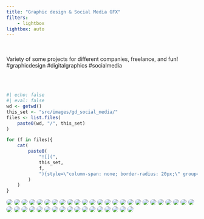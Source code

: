 ```yaml
---
title: "Graphic design & Social Media GFX"
filters:
    - lightbox
lightbox: auto
---
```


<br/><br/>
Variety of some projects for different companies, freelance, and fun! #graphicdesign #digitalgraphics #socialmedia

<br/><br/>

::: gallery

::: column-page

```r
#| echo: false
#| eval: false
wd <- getwd()
this_set <- "src/images/gd_social_media/"
files <- list.files(
    paste0(wd, "/", this_set)
)

for (f in files){
    cat(
        paste0(
            "![](",
            this_set,
            f,
            "){style=\"column-span: none; border-radius: 20px;\" group=\"my-gallery\"}\n"
        )
    )
}
```

![](src/images/gd_social_media/InnerPower.jpg){style="column-span: none; border-radius: 20px;" group="my-gallery"}
![](src/images/gd_social_media/FreeYogaMat.jpg){style="column-span: none; border-radius: 20px;" group="my-gallery"}
![](src/images/gd_social_media/PublicLibrary_GFX.jpg){style="column-span: none; border-radius: 20px;" group="my-gallery"}
![](src/images/gd_social_media/3ag_generic_manufacturing.jpg){style="column-span: none; border-radius: 20px;" group="my-gallery"}
![](src/images/gd_social_media/audreyhepburn_birthdaygraphic_1920x1080.jpg){style="column-span: none; border-radius: 20px;" group="my-gallery"}
![](src/images/gd_social_media/brocolli.jpg){style="column-span: none; border-radius: 20px;" group="my-gallery"}
![](src/images/gd_social_media/btb_socialtest_theincident_01-copy.jpg){style="column-span: none; border-radius: 20px;" group="my-gallery"}
![](src/images/gd_social_media/btb_socialtest_theincident_suns109.jpg){style="column-span: none; border-radius: 20px;" group="my-gallery"}
![](src/images/gd_social_media/castomersreviewfacebook.jpg){style="column-span: none; border-radius: 20px;" group="my-gallery"}
![](src/images/gd_social_media/chinesetea.jpg){style="column-span: none; border-radius: 20px;" group="my-gallery"}
![](src/images/gd_social_media/clustersandclouds.jpg){style="column-span: none; border-radius: 20px;" group="my-gallery"}
![](src/images/gd_social_media/dataseries_video1.png){style="column-span: none; border-radius: 20px;" group="my-gallery"}
![](src/images/gd_social_media/fresherthanfreshcarrot.jpg){style="column-span: none; border-radius: 20px;" group="my-gallery"}
![](src/images/gd_social_media/fresherthanfreshlemon.jpg){style="column-span: none; border-radius: 20px;" group="my-gallery"}
![](src/images/gd_social_media/fresherthanfreshpineapple.jpg){style="column-span: none; border-radius: 20px;" group="my-gallery"}
![](src/images/gd_social_media/gfxfacebook.jpg){style="column-span: none; border-radius: 20px;" group="my-gallery"}
![](src/images/gd_social_media/headphones_1.jpg){style="column-span: none; border-radius: 20px;" group="my-gallery"}
![](src/images/gd_social_media/headphones_2.jpg){style="column-span: none; border-radius: 20px;" group="my-gallery"}
![](src/images/gd_social_media/headphones_3.jpg){style="column-span: none; border-radius: 20px;" group="my-gallery"}
![](src/images/gd_social_media/headphones_4.jpg){style="column-span: none; border-radius: 20px;" group="my-gallery"}
![](src/images/gd_social_media/insta_story_bcd_ghostbusters_35anniversary_1080x1920.jpg){style="column-span: none; border-radius: 20px;" group="my-gallery"}
![](src/images/gd_social_media/mimikwhitecloudstocloudcropslide.jpg){style="column-span: none; border-radius: 20px;" group="my-gallery"}
![](src/images/gd_social_media/navigating-the-next-frontier-in-supervisory-control.jpg){style="column-span: none; border-radius: 20px;" group="my-gallery"}
![](src/images/gd_social_media/newsletter_aut_carriefisher_crs_harrisonford_v3.jpg){style="column-span: none; border-radius: 20px;" group="my-gallery"}
![](src/images/gd_social_media/newsletter_ptm_leatharweapon.jpg){style="column-span: none; border-radius: 20px;" group="my-gallery"}
![](src/images/gd_social_media/paytellimitedofferinstastory.jpg){style="column-span: none; border-radius: 20px;" group="my-gallery"}
![](src/images/gd_social_media/planning.jpg){style="column-span: none; border-radius: 20px;" group="my-gallery"}
![](src/images/gd_social_media/podcast-fay-1695x960.png){style="column-span: none; border-radius: 20px;" group="my-gallery"}
![](src/images/gd_social_media/reelz_collisioncourse_small.jpg){style="column-span: none; border-radius: 20px;" group="my-gallery"}
![](src/images/gd_social_media/robinwilliams_5years_1080x1080.jpg){style="column-span: none; border-radius: 20px;" group="my-gallery"}
![](src/images/gd_social_media/scateboad.jpg){style="column-span: none; border-radius: 20px;" group="my-gallery"}
![](src/images/gd_social_media/socialmedia.jpg){style="column-span: none; border-radius: 20px;" group="my-gallery"}
![](src/images/gd_social_media/storyoneweekgfx-1080x1920---1.png){style="column-span: none; border-radius: 20px;" group="my-gallery"}
![](src/images/gd_social_media/storytomorrowgfx-1080x1920---1.png){style="column-span: none; border-radius: 20px;" group="my-gallery"}
![](src/images/gd_social_media/tmobilestoryboard.jpg){style="column-span: none; border-radius: 20px;" group="my-gallery"}
![](src/images/gd_social_media/understanding-the-leap-from-traditional-scada-to-iot-enabled-systems-1_page_04.jpg){style="column-span: none; border-radius: 20px;" group="my-gallery"}
![](src/images/gd_social_media/understanding-the-leap-from-traditional-scada-to-iot-enabled-systems-1_page_10.jpg){style="column-span: none; border-radius: 20px;" group="my-gallery"}
![](src/images/gd_social_media/vr_graphics-recoveredsmall.jpg){style="column-span: none; border-radius: 20px;" group="my-gallery"}
![](src/images/gd_social_media/webinarjuly12.jpg){style="column-span: none; border-radius: 20px;" group="my-gallery"}
![](src/images/gd_social_media/webinarlivedemo.jpg){style="column-span: none; border-radius: 20px;" group="my-gallery"}
![](src/images/gd_social_media/whitneyhoustonmemorialgraphic1920x1080v02.jpg){style="column-span: none; border-radius: 20px;" group="my-gallery"}
![](src/images/gd_social_media/worker-safety-manufacturing.jpg){style="column-span: none; border-radius: 20px;" group="my-gallery"}


:::

:::
